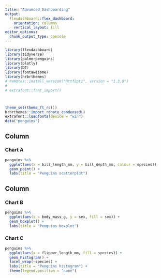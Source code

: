 ```yaml
---
title: "Advanced Dashboarding"
output: 
  flexdashboard::flex_dashboard:
    orientation: columns
    vertical_layout: fill
editor_options: 
  chunk_output_type: console
---
```


```r
library(flexdashboard)
library(tidyverse)
library(palmerpenguins)
library(plotly)
library(DT)
library(fontawesome)
library(hrbrthemes)
# remotes::install_version("Rttf2pt1", version = "1.3.8")
# 
# extrafont::font_import()



theme_set(theme_ft_rc())
hrbrthemes::import_roboto_condensed()
extrafont::loadfonts(device = "win")
data("penguins")
```

Column {data-width=650}
-----------------------------------------------------------------------

### Chart A

```r
penguins %>% 
  ggplot(aes(x = bill_length_mm, y = bill_depth_mm, colour = species)) +
  geom_point() +
  labs(title = "Penguins scatterplot")
```

Column {data-width=350}
-----------------------------------------------------------------------

### Chart B

```r
penguins %>% 
  ggplot(aes(x = body_mass_g, y = sex, fill = sex)) +
  geom_boxplot() +
  labs(title = "Penguins boxplot")
```

### Chart C

```r
penguins %>% 
  ggplot(aes(x = flipper_length_mm, fill = species)) +
  geom_histogram() +
  facet_wrap(~species) +
  labs(title = "Penguins histogram") +
  theme(legend.position = "none")
```

